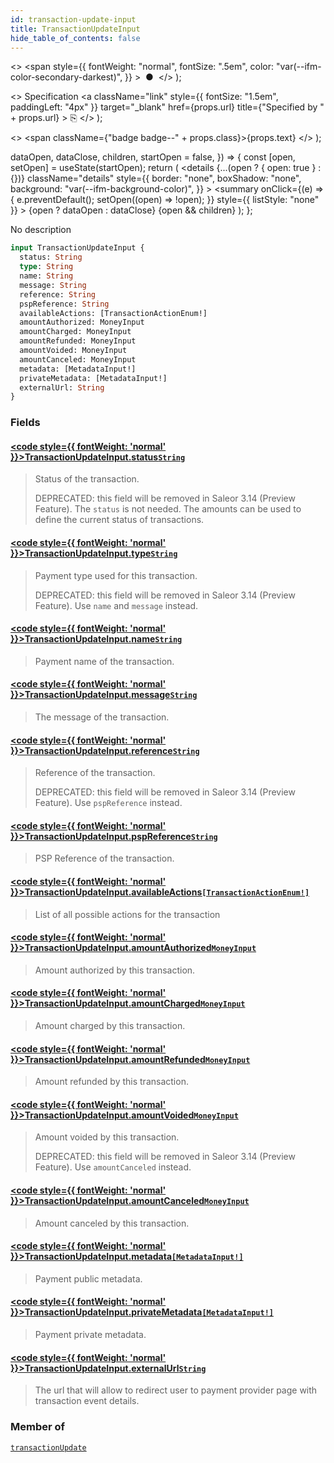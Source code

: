 ```yaml
---
id: transaction-update-input
title: TransactionUpdateInput
hide_table_of_contents: false
---
```


  <>
    <span
      style={{
        fontWeight: "normal",
        fontSize: ".5em",
        color: "var(--ifm-color-secondary-darkest)",
      }}
    >
      &nbsp;●&nbsp;
    </span>
  </>
);

  <>
    Specification
    <a
      className="link"
      style={{ fontSize: "1.5em", paddingLeft: "4px" }}
      target="\_blank"
      href={props.url}
      title={"Specified by " + props.url}
    >
      ⎘
    </a>
  </>
);

  <>
    <span className={"badge badge--" + props.class}>{props.text}</span>
  </>
);


  dataOpen,
  dataClose,
  children,
  startOpen = false,
}) => {
  const [open, setOpen] = useState(startOpen);
  return (
    <details
      {...(open ? { open: true } : {})}
      className="details"
      style={{
        border: "none",
        boxShadow: "none",
        background: "var(--ifm-background-color)",
      }}
    >
      <summary
        onClick={(e) => {
          e.preventDefault();
          setOpen((open) => !open);
        }}
        style={{ listStyle: "none" }}
      >
        {open ? dataOpen : dataClose}
      </summary>
      {open && children}
    </details>
  );
};

No description

```graphql
input TransactionUpdateInput {
  status: String
  type: String
  name: String
  message: String
  reference: String
  pspReference: String
  availableActions: [TransactionActionEnum!]
  amountAuthorized: MoneyInput
  amountCharged: MoneyInput
  amountRefunded: MoneyInput
  amountVoided: MoneyInput
  amountCanceled: MoneyInput
  metadata: [MetadataInput!]
  privateMetadata: [MetadataInput!]
  externalUrl: String
}
```

### Fields

#### [<code style={{ fontWeight: 'normal' }}>TransactionUpdateInput.<b>status</b></code>](#)<Bullet />[`String`](../../../api-reference/miscellaneous/scalars/string) <Badge class="secondary" text="scalar"/>

> Status of the transaction.
>
> DEPRECATED: this field will be removed in Saleor 3.14 (Preview Feature). The `status` is not needed. The amounts can be used to define the current status of transactions.

#### [<code style={{ fontWeight: 'normal' }}>TransactionUpdateInput.<b>type</b></code>](#)<Bullet />[`String`](../../../api-reference/miscellaneous/scalars/string) <Badge class="secondary" text="scalar"/>

> Payment type used for this transaction.
>
> DEPRECATED: this field will be removed in Saleor 3.14 (Preview Feature). Use `name` and `message` instead.

#### [<code style={{ fontWeight: 'normal' }}>TransactionUpdateInput.<b>name</b></code>](#)<Bullet />[`String`](../../../api-reference/miscellaneous/scalars/string) <Badge class="secondary" text="scalar"/>

> Payment name of the transaction.
>
> <Badge text="Added in Saleor 3.13" class="secondary margin-bottom--sm" />

#### [<code style={{ fontWeight: 'normal' }}>TransactionUpdateInput.<b>message</b></code>](#)<Bullet />[`String`](../../../api-reference/miscellaneous/scalars/string) <Badge class="secondary" text="scalar"/>

> The message of the transaction.
>
> <Badge text="Added in Saleor 3.13" class="secondary margin-bottom--sm" />

#### [<code style={{ fontWeight: 'normal' }}>TransactionUpdateInput.<b>reference</b></code>](#)<Bullet />[`String`](../../../api-reference/miscellaneous/scalars/string) <Badge class="secondary" text="scalar"/>

> Reference of the transaction.
>
> DEPRECATED: this field will be removed in Saleor 3.14 (Preview Feature). Use `pspReference` instead.

#### [<code style={{ fontWeight: 'normal' }}>TransactionUpdateInput.<b>pspReference</b></code>](#)<Bullet />[`String`](../../../api-reference/miscellaneous/scalars/string) <Badge class="secondary" text="scalar"/>

> PSP Reference of the transaction.
>
> <Badge text="Added in Saleor 3.13" class="secondary margin-bottom--sm" />

#### [<code style={{ fontWeight: 'normal' }}>TransactionUpdateInput.<b>availableActions</b></code>](#)<Bullet />[`[TransactionActionEnum!]`](../../../api-reference/payments/enums/transaction-action-enum) <Badge class="secondary" text="list"/> <Badge class="secondary" text="enum"/>

> List of all possible actions for the transaction

#### [<code style={{ fontWeight: 'normal' }}>TransactionUpdateInput.<b>amountAuthorized</b></code>](#)<Bullet />[`MoneyInput`](../../../api-reference/miscellaneous/inputs/money-input) <Badge class="secondary" text="input"/>

> Amount authorized by this transaction.

#### [<code style={{ fontWeight: 'normal' }}>TransactionUpdateInput.<b>amountCharged</b></code>](#)<Bullet />[`MoneyInput`](../../../api-reference/miscellaneous/inputs/money-input) <Badge class="secondary" text="input"/>

> Amount charged by this transaction.

#### [<code style={{ fontWeight: 'normal' }}>TransactionUpdateInput.<b>amountRefunded</b></code>](#)<Bullet />[`MoneyInput`](../../../api-reference/miscellaneous/inputs/money-input) <Badge class="secondary" text="input"/>

> Amount refunded by this transaction.

#### [<code style={{ fontWeight: 'normal' }}>TransactionUpdateInput.<b>amountVoided</b></code>](#)<Bullet />[`MoneyInput`](../../../api-reference/miscellaneous/inputs/money-input) <Badge class="secondary" text="input"/>

> Amount voided by this transaction.
>
> DEPRECATED: this field will be removed in Saleor 3.14 (Preview Feature). Use `amountCanceled` instead.

#### [<code style={{ fontWeight: 'normal' }}>TransactionUpdateInput.<b>amountCanceled</b></code>](#)<Bullet />[`MoneyInput`](../../../api-reference/miscellaneous/inputs/money-input) <Badge class="secondary" text="input"/>

> Amount canceled by this transaction.
>
> <Badge text="Added in Saleor 3.13" class="secondary margin-bottom--sm" />

#### [<code style={{ fontWeight: 'normal' }}>TransactionUpdateInput.<b>metadata</b></code>](#)<Bullet />[`[MetadataInput!]`](../../../api-reference/miscellaneous/inputs/metadata-input) <Badge class="secondary" text="list"/> <Badge class="secondary" text="input"/>

> Payment public metadata.

#### [<code style={{ fontWeight: 'normal' }}>TransactionUpdateInput.<b>privateMetadata</b></code>](#)<Bullet />[`[MetadataInput!]`](../../../api-reference/miscellaneous/inputs/metadata-input) <Badge class="secondary" text="list"/> <Badge class="secondary" text="input"/>

> Payment private metadata.

#### [<code style={{ fontWeight: 'normal' }}>TransactionUpdateInput.<b>externalUrl</b></code>](#)<Bullet />[`String`](../../../api-reference/miscellaneous/scalars/string) <Badge class="secondary" text="scalar"/>

> The url that will allow to redirect user to payment provider page with transaction event details.
>
> <Badge text="Added in Saleor 3.13" class="secondary margin-bottom--sm" />

### Member of

[`transactionUpdate`](../../../api-reference/payments/mutations/transaction-update) <Badge class="secondary" text="mutation"/>
